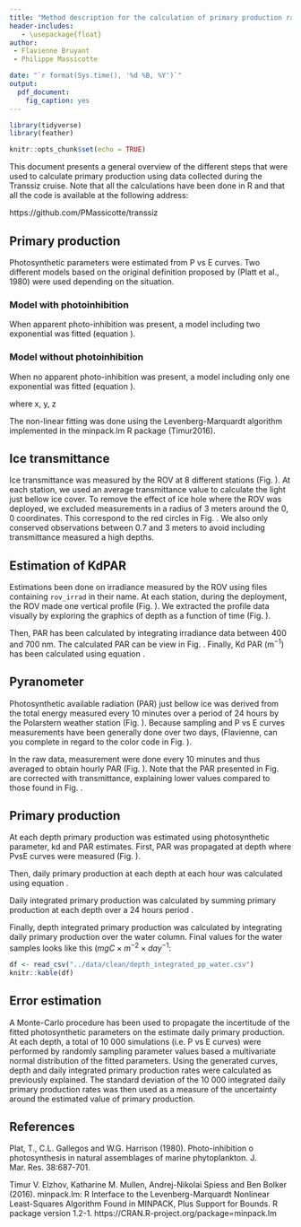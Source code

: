 ```yaml
---
title: "Method description for the calculation of primary production rates"
header-includes:
   - \usepackage{float}
author:
 - Flavienne Bruyant
 - Philippe Massicotte

date: "`r format(Sys.time(), '%d %B, %Y')`"
output:
  pdf_document:
    fig_caption: yes
---
```


```r
library(tidyverse)
library(feather)

knitr::opts_chunk$set(echo = TRUE)
```

This document presents a general overview of the different steps that were used to calculate primary production using data collected during the Transsiz cruise. Note that all the calculations have been done in R and that all the code is available at the following address:

https://github.com/PMassicotte/transsiz

## Primary production

Photosynthetic parameters were estimated from P vs E curves. Two different models based on the original definition proposed by (Platt et al., 1980) were used depending on the situation.

### Model with photoinhibition

When apparent photo-inhibition was present, a model including two exponential was fitted (equation \ref{eq:two_exp}).

\begin{equation}
p = ps \times (1 - e^{-\alpha \times \frac{light}{ps}}) \times e^{-\beta \times \frac{light}{ps}} + p0
\label{eq:two_exp}
\end{equation}

### Model without photoinhibition

When no apparent photo-inhibition was present, a model including only one exponential was fitted (equation \ref{eq:one_exp}).

\begin{equation}
p = ps \times (1 - e^{-\alpha \times \frac{light}{ps}}) + p0
\label{eq:one_exp}
\end{equation}

where x, y, z

The non-linear fitting was done using the Levenberg-Marquardt algorithm implemented in the minpack.lm R package (Timur2016).

## Ice transmittance

Ice transmittance was measured by the ROV at 8 different stations (Fig. \ref{fig:rov}). At each station, we used an average transmittance value to calculate the light just bellow ice cover. To remove the effect of ice hole where the ROV was deployed, we excluded measurements in a radius of 3 meters around the 0, 0 coordinates. This correspond to the red circles in Fig. \ref{fig:rov}. We also only conserved observations between 0.7 and 3 meters to avoid including transmittance measured a high depths.

\begin{figure}[H]
\includegraphics{../graphs/transmittance_map.pdf}
\caption{Positions of the ROV at each station.}
\label{fig:rov}
\end{figure}

## Estimation of KdPAR

Estimations been done on irradiance measured by the ROV using files containing `rov_irrad` in their name. At each station, during the deployment, the ROV made one vertical profile (Fig. \ref{fig:rov_depth}). We extracted the profile data visually by exploring the graphics of depth as a function of time (Fig. \ref{fig:rov_depth}).

\begin{figure}[H]
\includegraphics{../graphs/rov_vs_depth.pdf}
\caption{Depth of the ROV as a function of the time.}
\label{fig:rov_depth}
\end{figure}


Then, PAR has been calculated by integrating irradiance data between 400 and 700 nm. The calculated PAR can be view in Fig. \ref{fig:rov_par}. Finally, Kd PAR ($\text{m}^{-1}$) has been calculated using equation \ref{eq:par}.

\begin{equation}
\text{PAR} = a \times e^{-\text{kd} \times \text{z}}
\label{eq:par}
\end{equation}

\begin{figure}[H]
\includegraphics{../graphs/kd.pdf}
\caption{PAR as a function of depth. The calculated kd as been used to propagate PAR light measured by the pyranometer (see next section).}
\label{fig:rov_par}
\end{figure}

## Pyranometer

Photosynthetic available radiation (PAR) just bellow ice was derived from the total energy measured every 10 minutes over a period of 24 hours by the Polarstern weather station (Fig. \ref{fig:pyrano_10min}). Because sampling and P vs E curves measurements have been generally done over two days, (Flavienne, can you complete in regard to the color code in Fig. \ref{fig:pyrano_10min}).

\begin{figure}[H]
\includegraphics{../graphs/pyrano.pdf}
\caption{PAR just below the surface measured by the pyranometer.}
\label{fig:pyrano_10min}
\end{figure}

In the raw data, measurement were done every 10 minutes and thus averaged to obtain hourly PAR (Fig. \ref{fig:pyrano_60min}). Note that the PAR presented in Fig. \ref{fig:pyrano_60min} are corrected with transmittance, explaining lower values compared to those found in Fig. \ref{fig:pyrano_10min}.

\begin{figure}[H]
\includegraphics{../graphs/hourly_par.pdf}
\caption{Hourly PAR just below the surface at each hour of the day.}
\label{fig:pyrano_60min}
\end{figure}


## Primary production

At each depth primary production was estimated using photosynthetic parameter, kd and PAR estimates. First, PAR was propagated at depth where PvsE curves were measured (Fig. \ref{fig:par_z}).

\begin{figure}[H]
\includegraphics{../graphs/light_by_hour.pdf}
\caption{Propagated PAR in the water column.}
\label{fig:par_z}
\end{figure}

Then, daily primary production at each depth at each hour was calculated using equation \ref{eq:pp}.

\begin{equation}
p = ps \times (1 - e^{-\alpha \times \frac{light}{ps}})
\label{eq:pp}
\end{equation}

Daily integrated primary production was calculated by summing primary production at each depth over a 24 hours period \ref{fig:daily_pp}.

\begin{figure}[H]
\includegraphics{../graphs/daily_pp.pdf}
\caption{Daily primary production at depths where PvsE parameters were measured.}
\label{fig:daily_pp}
\end{figure}

Finally, depth integrated primary production was calculated by integrating daily primary production over the water column. Final values for the water samples looks like this ($mgC \times m^{-2} \times day^{-1}$:

```r
df <- read_csv("../data/clean/depth_integrated_pp_water.csv")
knitr::kable(df)
```

## Error estimation

A Monte-Carlo procedure has been used to propagate the incertitude of the fitted photosynthetic parameters on the estimate daily primary production. At each depth, a total of 10 000 simulations (i.e. P vs E curves) were performed by randomly sampling parameter values based a multivariate normal distribution of the fitted parameters. Using the generated curves, depth and daily integrated primary production rates were calculated as previously explained. The standard deviation of the 10 000 integrated daily primary production rates was then used as a measure of the uncertainty around the estimated value of primary production.

## References

Plat, T., C.L. Gallegos and W.G. Harrison (1980). Photo-inhibition o photosynthesis in natural assemblages of marine phytoplankton. J. Mar. Res. 38:687-701.

Timur V. Elzhov, Katharine M. Mullen, Andrej-Nikolai Spiess and Ben Bolker (2016). minpack.lm: R Interface to the Levenberg-Marquardt Nonlinear Least-Squares Algorithm Found in MINPACK, Plus Support for Bounds. R package version 1.2-1. https://CRAN.R-project.org/package=minpack.lm

